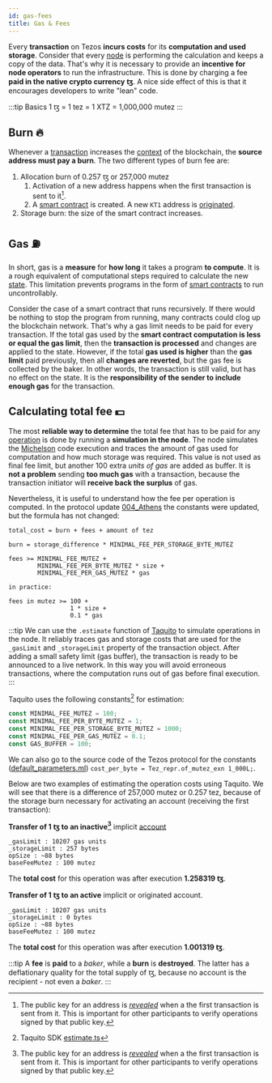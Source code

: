 ```yaml
---
id: gas-fees
title: Gas & Fees
---
```


Every **transaction** on Tezos **incurs costs** for its **computation and used storage**. Consider that every [node](../node) is performing the calculation and keeps a copy of the data. That's why it is necessary to provide an **incentive for node operators** to run the infrastructure. This is done by charging a fee **paid in the native crypto currency ꜩ**. A nice side effect of this is that it encourages developers to write "lean" code.

:::tip Basics
1 ꜩ = 1 tez = 1 XTZ = 1,000,000 mutez
:::

## Burn 🔥

Whenever a [transaction](transaction) increases the [context](../context) of the blockchain, the **source address must pay a burn**.
The two different types of burn fee are:

1. Allocation burn of 0.257 ꜩ or 257,000 mutez
   1. Activation of a new address happens when the first transaction is sent to it[^1]. 
   2. A [smart contract](../../smart_contract/smart-contract) is created. A new `KT1` address is [originated](../account).
2. Storage burn: the size of the smart contract increases.



## Gas ⛽️

In short, gas is a **measure** for **how long** it takes a program **to compute**. It is a rough equivalent of computational steps required to calculate the new [state](../context). This limitation prevents programs in the form of [smart contracts](../../smart_contract/smart-contract) to run uncontrollably. 

Consider the case of a smart contract that runs recursively. If there would be nothing to stop the program from running, many contracts could clog up the blockchain network. That's why a gas limit needs to be paid for every transaction. If the total gas used by the **smart contract computation is less or equal the gas limit**, then the **transaction is processed** and changes are applied to the state. However, if the total **gas used is higher** than the **gas limit** paid previously, then all **changes are reverted**, but the gas fee is collected by the baker. In other words, the transaction is still valid, but has no effect on the state. It is the **responsibility of the sender to include enough gas** for the transaction.

## Calculating total fee 💵

The most **reliable way to determine** the total fee that has to be paid for any [operation](operations) is done by running a **simulation in the node**. The node simulates the [Michelson](../../smart_contract/michelson) code execution and traces the amount of gas used for computation and how much storage was required. This value is not used as final fee limit, but another 100 extra *units of gas* are added as buffer. It is **not a problem** sending **too much gas** with a transaction, because the transaction initiator will **receive back the surplus** of gas.

Nevertheless, it is useful to understand how the fee per operation is computed. In the protocol update [004_Athens](https://tezos.gitlab.io/protocols/004_Pt24m4xi.html) the constants were updated, but the formula has not changed:

```
total_cost = burn + fees + amount of tez

burn = storage_difference * MINIMAL_FEE_PER_STORAGE_BYTE_MUTEZ

fees >= MINIMAL_FEE_MUTEZ +
        MINIMAL_FEE_PER_BYTE_MUTEZ * size +
        MINIMAL_FEE_PER_GAS_MUTEZ * gas

in practice:

fees in mutez >= 100 +
                 1 * size +
                 0.1 * gas
```

:::tip
We can use the `.estimate` function of [Taquito](../../references/taquito) to simulate operations in the node. It reliably traces gas and storage costs that are used for the `_gasLimit` and `_storageLimit` property of the transaction object. After adding a small safety limit (gas buffer), the transaction is ready to be announced to a live network. In this way you will avoid erroneous transactions, where the computation runs out of gas before final execution.  
:::

Taquito uses the following constants[^2] for estimation:
```javascript
const MINIMAL_FEE_MUTEZ = 100;
const MINIMAL_FEE_PER_BYTE_MUTEZ = 1;
const MINIMAL_FEE_PER_STORAGE_BYTE_MUTEZ = 1000;
const MINIMAL_FEE_PER_GAS_MUTEZ = 0.1;
const GAS_BUFFER = 100;
```

We can also go to the source code of the Tezos protocol for the constants ([default_parameters.ml](https://gitlab.com/nomadic-labs/tezos/-/blob/proto-006/src/proto_alpha/lib_parameters/default_parameters.ml#L51)) `cost_per_byte = Tez_repr.of_mutez_exn 1_000L;`.

Below are two examples of estimating the operation costs using Taquito. We will see that there is a difference of 257,000 mutez or 0.257 tez, because of the storage burn necessary for activating an account (receiving the first transaction):

**Transfer of 1 ꜩ to an inactive[^1]** implicit [account](account)
```
_gasLimit : 10207 gas units
_storageLimit : 257 bytes
opSize : ~88 bytes
baseFeeMutez : 100 mutez
```
The **total cost** for this operation was after execution **1.258319 ꜩ**.

**Transfer of 1 ꜩ to an active** implicit or originated account.
```
_gasLimit : 10207 gas units
_storageLimit : 0 bytes
opSize : ~88 bytes
baseFeeMutez : 100 mutez
```
The **total cost** for this operation was after execution **1.001319 ꜩ**. 





:::tip 
A **fee** is **paid** to a *baker*, while a **burn** is **destroyed**. The latter has a deflationary quality for the total supply of ꜩ, because no account is the recipient -  not even a *baker*.
:::

[^1]: The public key for an address is [*revealed*](reveal-operation) when a the first transaction is sent from it. This is important for other participants to verify operations signed by that public key.
[^2]: Taquito SDK [estimate.ts](https://github.com/ecadlabs/taquito/blob/81ae43be06f1be03bda17dac125ca0ad04c39a13/packages/taquito/src/contract/estimate.ts#L1-L4) 